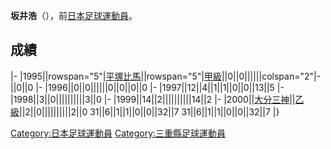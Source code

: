 {{Infobox football biography
|name=坂井浩
|image=
|fullname=坂井浩
|birth_date={{Birth date and age|1976|10|19}}
|cityofbirth=[[三重縣|三重縣]]
|countryofbirth=[[日本|日本]]
|position=[[前鋒_(足球)|前鋒]]
|currentclub=
|years=1995-1999<br/>2000
|clubs=[[湘南比馬|平塚比馬]]<br/>[[大分三神|大分三神]]
|caps(goals)=
|nationalyears=
|nationalteam=
|nationalcaps(goals)=
}}
'''坂井浩'''（{{Bd|1976年|10月19日||}}），前[[日本|日本]][[足球|足球]][[運動員|運動員]]。

==成績==
{{Football player club statistics 1|YYN}}
{{Football player club statistics 2|JPN|YYN}}
|-
|1995||rowspan="5"|[[湘南比馬|平塚比馬]]||rowspan="5"|[[日本職業足球甲級聯賽|甲級]]||0||0||||||colspan="2"|-||0||0
|-
|1996||0||0||||||0||0||0||0
|-
|1997||12||4||1||1||0||0||13||5
|-
|1998||3||0||||||||||3||0
|-
|1999||14||2||||||||||14||2
|-
|2000||[[大分三神|大分三神]]||[[日本職業足球乙級聯賽|乙級]]||2||0||||||||||2||0
{{Football player club statistics 3|1|JPN}}31||6||1||1||0||0||32||7
{{Football player club statistics 5}}31||6||1||1||0||0||32||7
|}

{{Japan-sport-bio-stub}}
{{Soccer-player-stub}}
[[Category:日本足球運動員|Category:日本足球運動員]]
[[Category:三重縣足球運動員|Category:三重縣足球運動員]]